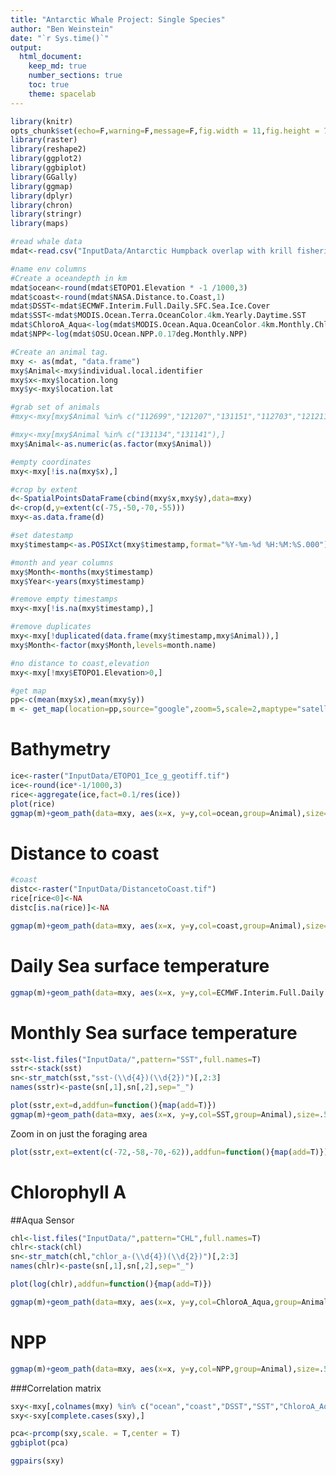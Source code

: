 ```yaml
---
title: "Antarctic Whale Project: Single Species"
author: "Ben Weinstein"
date: "`r Sys.time()`"
output: 
  html_document:
    keep_md: true
    number_sections: true
    toc: true
    theme: spacelab
---
```


```r
library(knitr)
opts_chunk$set(echo=F,warning=F,message=F,fig.width = 11,fig.height = 7)
library(raster)
library(reshape2)
library(ggplot2)
library(ggbiplot)
library(GGally)
library(ggmap)
library(dplyr)
library(chron)
library(stringr)
library(maps)
```

```r
#read whale data
mdat<-read.csv("InputData/Antarctic Humpback overlap with krill fisheries -3085052751565071394.csv")

#name env columns
#Create a oceandepth in km 
mdat$ocean<-round(mdat$ETOPO1.Elevation * -1 /1000,3)
mdat$coast<-round(mdat$NASA.Distance.to.Coast,1)
mdat$DSST<-mdat$ECMWF.Interim.Full.Daily.SFC.Sea.Ice.Cover
mdat$SST<-mdat$MODIS.Ocean.Terra.OceanColor.4km.Yearly.Daytime.SST
mdat$ChloroA_Aqua<-log(mdat$MODIS.Ocean.Aqua.OceanColor.4km.Monthly.Chlorophyll.A)
mdat$NPP<-log(mdat$OSU.Ocean.NPP.0.17deg.Monthly.NPP)

#Create an animal tag.
mxy <- as(mdat, "data.frame")
mxy$Animal<-mxy$individual.local.identifier
mxy$x<-mxy$location.long
mxy$y<-mxy$location.lat

#grab set of animals
#mxy<-mxy[mxy$Animal %in% c("112699","121207","131151","112703","121211","131132","112737","131156","12326","123232","112705","154187","121210","131134","131141","112701","131159","131142","131144","154186","123224"),]

#mxy<-mxy[mxy$Animal %in% c("131134","131141"),]
mxy$Animal<-as.numeric(as.factor(mxy$Animal))

#empty coordinates
mxy<-mxy[!is.na(mxy$x),]

#crop by extent
d<-SpatialPointsDataFrame(cbind(mxy$x,mxy$y),data=mxy)
d<-crop(d,y=extent(c(-75,-50,-70,-55)))
mxy<-as.data.frame(d)

#set datestamp
mxy$timestamp<-as.POSIXct(mxy$timestamp,format="%Y-%m-%d %H:%M:%S.000")

#month and year columns
mxy$Month<-months(mxy$timestamp)
mxy$Year<-years(mxy$timestamp)

#remove empty timestamps
mxy<-mxy[!is.na(mxy$timestamp),]

#remove duplicates
mxy<-mxy[!duplicated(data.frame(mxy$timestamp,mxy$Animal)),]
mxy$Month<-factor(mxy$Month,levels=month.name)

#no distance to coast,elevation
mxy<-mxy[!mxy$ETOPO1.Elevation>0,]

#get map
pp<-c(mean(mxy$x),mean(mxy$y))
m <- get_map(location=pp,source="google",zoom=5,scale=2,maptype="satellite",color = "bw")
```

# Bathymetry
```r
ice<-raster("InputData/ETOPO1_Ice_g_geotiff.tif")
ice<-round(ice*-1/1000,3)
rice<-aggregate(ice,fact=0.1/res(ice))
plot(rice)
ggmap(m)+geom_path(data=mxy, aes(x=x, y=y,col=ocean,group=Animal),size=.5)  + scale_color_continuous(low='blue',high='red') + facet_wrap(~Month)
```

# Distance to coast

```r
#coast
distc<-raster("InputData/DistancetoCoast.tif")
rice[rice<0]<-NA
distc[is.na(rice)]<-NA

ggmap(m)+geom_path(data=mxy, aes(x=x, y=y,col=coast,group=Animal),size=.5)  + scale_color_continuous(low='blue',high='red') + facet_wrap(~Month)
```

# Daily Sea surface temperature
```r
ggmap(m)+geom_path(data=mxy, aes(x=x, y=y,col=ECMWF.Interim.Full.Daily.SFC.Sea.Surface.Temperature,group=Animal),size=.5)  + scale_color_continuous(low='blue',high='red') + facet_wrap(~Month)
```

# Monthly Sea surface temperature
```r
sst<-list.files("InputData/",pattern="SST",full.names=T)
sstr<-stack(sst)
sn<-str_match(sst,"sst-(\\d{4})(\\d{2})")[,2:3]
names(sstr)<-paste(sn[,1],sn[,2],sep="_")

plot(sstr,ext=d,addfun=function(){map(add=T)})
ggmap(m)+geom_path(data=mxy, aes(x=x, y=y,col=SST,group=Animal),size=.5)  + scale_color_continuous(low='blue',high='red') + facet_wrap(~Month)
```

Zoom in on just the foraging area
```r
plot(sstr,ext=extent(c(-72,-58,-70,-62)),addfun=function(){map(add=T)})
```

# Chlorophyll A

##Aqua Sensor
```r
chl<-list.files("InputData/",pattern="CHL",full.names=T)
chlr<-stack(chl)
sn<-str_match(chl,"chlor_a-(\\d{4})(\\d{2})")[,2:3]
names(chlr)<-paste(sn[,1],sn[,2],sep="_")

plot(log(chlr),addfun=function(){map(add=T)})

ggmap(m)+geom_path(data=mxy, aes(x=x, y=y,col=ChloroA_Aqua,group=Animal),size=.5)  + scale_color_continuous(low='blue',high='red') + facet_wrap(~Month)
```

# NPP
```r
ggmap(m)+geom_path(data=mxy, aes(x=x, y=y,col=NPP,group=Animal),size=.5)  + scale_color_continuous(low='blue',high='red') + facet_wrap(~Month)
```

###Correlation matrix
```r
sxy<-mxy[,colnames(mxy) %in% c("ocean","coast","DSST","SST","ChloroA_Aqua","ChloroA_Terra")]
sxy<-sxy[complete.cases(sxy),]

pca<-prcomp(sxy,scale. = T,center = T)
ggbiplot(pca)
```

```r
ggpairs(sxy)
```


